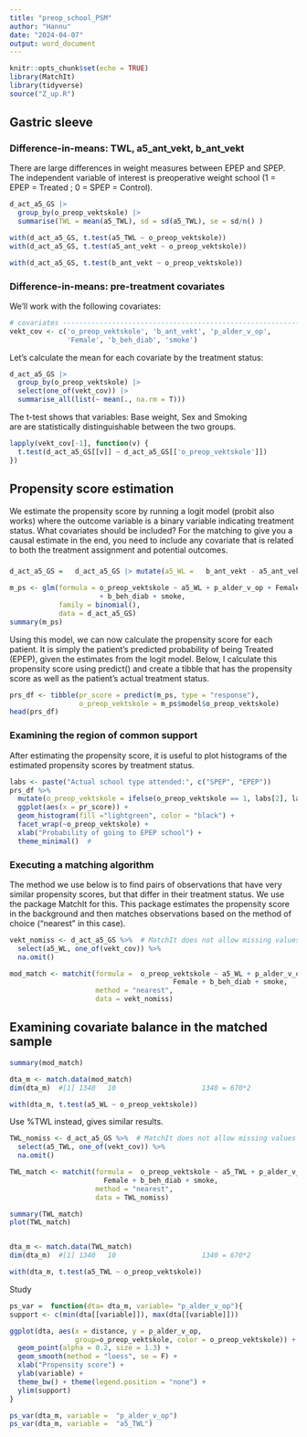 ```yaml
---
title: "preop_school_PSM"
author: "Hannu"
date: "2024-04-07"
output: word_document
---
```


```r
knitr::opts_chunk$set(echo = TRUE)
library(MatchIt)
library(tidyverse)
source("Z_up.R")
```

## Gastric sleeve

### Difference-in-means: TWL, a5_ant_vekt, b_ant_vekt
There are large differences in weight measures between EPEP and SPEP.
The independent variable of interest is preoperative weight school 
(1 = EPEP = Treated ; 0 = SPEP = Control).


```r
d_act_a5_GS |> 
  group_by(o_preop_vektskole) |>
  summarise(TWL = mean(a5_TWL), sd = sd(a5_TWL), se = sd/n() )

with(d_act_a5_GS, t.test(a5_TWL ~ o_preop_vektskole))
with(d_act_a5_GS, t.test(a5_ant_vekt ~ o_preop_vektskole))

with(d_act_a5_GS, t.test(b_ant_vekt ~ o_preop_vektskole))
```
 
 
###  Difference-in-means: pre-treatment covariates
We’ll work with the following covariates:
```r
# covariates --------------------------------------------------------------
vekt_cov <- c('o_preop_vektskole', 'b_ant_vekt', 'p_alder_v_op', 
              'Female', 'b_beh_diab', 'smoke')
```


Let’s calculate the mean for each covariate by the treatment status:
```r
d_act_a5_GS |>
  group_by(o_preop_vektskole) |>
  select(one_of(vekt_cov)) |>
  summarise_all(list(~ mean(., na.rm = T)))
```

The t-test shows that variables: Base weight, Sex and Smoking  
are  are statistically distinguishable between the two groups.
```r
lapply(vekt_cov[-1], function(v) {
  t.test(d_act_a5_GS[[v]] ~ d_act_a5_GS[['o_preop_vektskole']])
})
```


## Propensity score estimation
We estimate the propensity score by running a logit model (probit also works)
where the outcome variable is a binary variable indicating treatment status. 
What covariates should be included? For the matching to give you a causal
estimate in the end, you need to include any covariate that is related to 
both the treatment assignment and potential outcomes. 


###
```r
d_act_a5_GS =   d_act_a5_GS |> mutate(a5_WL =   b_ant_vekt - a5_ant_vekt)

m_ps <- glm(formula = o_preop_vektskole ~ a5_WL + p_alder_v_op + Female + 
                      + b_beh_diab + smoke,
            family = binomial(), 
            data = d_act_a5_GS)
summary(m_ps) 
```


 Using this model, we can now calculate the propensity score for each patient. 
 It is simply the patient’s predicted probability of 
 being Treated  (EPEP),  given the estimates from the logit model. 
 Below, I calculate this propensity score using 
 predict() and create a tibble that has the propensity score as well as the 
 patient’s actual treatment status.

```r
prs_df <- tibble(pr_score = predict(m_ps, type = "response"),
                 o_preop_vektskole = m_ps$model$o_preop_vektskole)
head(prs_df)
```

### Examining the region of common support
After estimating the propensity score, it is useful to plot 
histograms of the estimated propensity scores by treatment status.


```r
labs <- paste("Actual school type attended:", c("SPEP", "EPEP"))
prs_df %>%
  mutate(o_preop_vektskole = ifelse(o_preop_vektskole == 1, labs[2], labs[1])) %>%
  ggplot(aes(x = pr_score)) +
  geom_histogram(fill ="lightgreen", color = "black") +
  facet_wrap(~o_preop_vektskole) +
  xlab("Probability of going to EPEP school") +
  theme_minimal()  # 
```

### Executing a matching algorithm
The method we use below is to find pairs of observations that 
have very similar propensity scores, but that differ in their treatment status. 
We use the package MatchIt for this. This package estimates the propensity score 
in the background and then matches observations based on the method of choice 
(“nearest” in this case).

```r
vekt_nomiss <- d_act_a5_GS %>%  # MatchIt does not allow missing values
  select(a5_WL, one_of(vekt_cov)) %>%
  na.omit()

mod_match <- matchit(formula =  o_preop_vektskole ~ a5_WL + p_alder_v_op +
                                        Female + b_beh_diab + smoke,
                     method = "nearest", 
                     data = vekt_nomiss)
```

## Examining covariate balance in the matched sample

```r
summary(mod_match)
```

```r
dta_m <- match.data(mod_match)
dim(dta_m)  #[1] 1340   10                     1340 = 670*2

with(dta_m, t.test(a5_WL ~ o_preop_vektskole))
```

Use %TWL instead, gives similar results.
```r
TWL_nomiss <- d_act_a5_GS %>%  # MatchIt does not allow missing values
  select(a5_TWL, one_of(vekt_cov)) %>%
  na.omit()

TWL_match <- matchit(formula =  o_preop_vektskole ~ a5_TWL + p_alder_v_op +
                       Female + b_beh_diab + smoke,
                     method = "nearest", 
                     data = TWL_nomiss)

summary(TWL_match)
plot(TWL_match)


dta_m <- match.data(TWL_match)
dim(dta_m)  #[1] 1340   10                     1340 = 670*2

with(dta_m, t.test(a5_TWL ~ o_preop_vektskole))
```


Study 

```r
ps_var =  function(dta= dta_m, variable= "p_alder_v_op"){
support <- c(min(dta[[variable]]), max(dta[[variable]]))

ggplot(dta, aes(x = distance, y = p_alder_v_op, 
                group=o_preop_vektskole, color = o_preop_vektskole)) +
  geom_point(alpha = 0.2, size = 1.3) +
  geom_smooth(method = "loess", se = F) +
  xlab("Propensity score") +
  ylab(variable) +
  theme_bw() + theme(legend.position = "none") +
  ylim(support)
}

ps_var(dta_m, variable =  "p_alder_v_op")
ps_var(dta_m, variable =  "a5_TWL")
```




 